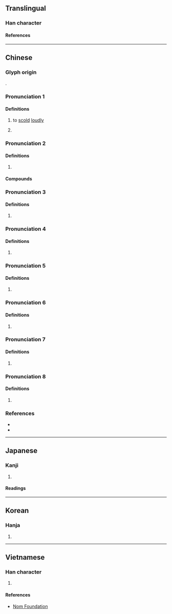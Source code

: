 {{also|唉}}
{{character info}}
==Translingual==

===Han character===
{{Han char|rn=76|rad=欠|as=07|sn=11|four=27482|canj=IKNO|ids=⿰矣欠}}

====References====
{{Han ref|kx=0568.070|dkj=16090|dj=0956.190|hdz=32140.110|uh=6B38}}

----

==Chinese==
{{zh-forms|alt=誒-interjection:ê/ei series,呃:Min Nan,吓:Min Nan}}

===Glyph origin===
{{Han etym}}
{{Han compound|矣|欠|c1=p|c2=s|t2=breath|ls=psc}}.

===Pronunciation 1===
{{zh-pron
|m=āi
|c=oi1
|mc=1+2
|oc=1
|cat=v,interj
}}
{{attn|nan|i/ò}}

====Definitions====
{{zh-hanzi}}

# {{zh-hg}} to [[scold]] [[loudly]]
# {{zh-alt-form|唉|{{n-g|interjection of agreement or sigh}}}}

===Pronunciation 2===
{{zh-pron
|m=ǎi
|c=aai2,ai2,oi2
|cat=
}}

====Definitions====
{{zh-hanzi}}

# {{zh-only|欸乃|{{n-g|an onomatopoeia}}}}

====Compounds====
{{zh-der|欸乃|欸乃曲}}

===Pronunciation 3===
{{zh-pron
|m=ê̄,ēi
|cat=interj
}}

====Definitions====
{{zh-hanzi}}

# {{n-g|An interjection calling attention.}}
#: {{zh-x|欸{Ê̄}，我 告訴{su} 你 一.個{gè} 秘密。|'''Hey''', let me tell you a secret.}}

===Pronunciation 4===
{{zh-pron
|m=ế,éi
|mn=tw:--eh
|cat=interj
}}

====Definitions====
{{zh-hanzi}}

# {{n-g|An interjection expressing surprise.}}
#: {{zh-x|欸{Ế}，他 怎麼 走 了！|'''Why''', he's gone!}}

===Pronunciation 5===
{{zh-pron
|m=ê̌,ěi
|cat=interj
}}

====Definitions====
{{zh-hanzi}}

# {{n-g|An interjection expressing disapproval.}}
#: {{zh-x|欸{Ê̌}，話 可 不能 這麼 說！|'''Huh''', you can't say that!}}

===Pronunciation 6===
{{zh-pron
|m=ề,èi
|c=ei6,e6
|cat=interj
}}

====Definitions====
{{zh-hanzi}}

# {{n-g|An interjection expressing agreement or promise.}}
#: {{zh-x|欸{Ề}，我 明天 準時 來！|'''All right''', I'll arrive on time tomorrow!}}

===Pronunciation 7===
{{zh-pron
|m=xiè
|mc=3
|oc=2
|cat=
}}

====Definitions====
{{zh-hanzi}}

# {{zh-hg}} {{zh-alt-form|譮|tr=xiè|{{n-g|angry sound}}}}

===Pronunciation 8===
{{zh-pron
|h=gd=ê3
|cat=
}}

====Definitions====
{{zh-hanzi}}

# {{lb|zh|Hakka}} {{zh-alt-form|了|tr=-}}

===References===
* {{R:yue:Hanzi}}
* {{thcwd|7495}}

----

==Japanese==

===Kanji===
{{ja-kanji|grade=|rs=欠07}}

# {{rfdef|ja|sort=欠07}}

====Readings====
{{ja-readings
|on=あい, かい
|kun=なげく
}}

----

==Korean==

===Hanja===
{{ko-hanja|애}}

# {{rfdef|ko|sort=欠07}}

----

==Vietnamese==

===Han character===
{{vi-readings|rs=欠07|reading=ái}}

# {{rfdef|vi|sort=欠07}}

====References====
* [http://nomfoundation.org/common/nom_details.php?codepoint=6b38 Nom Foundation]